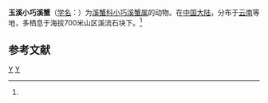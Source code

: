 {{Speciesbox
| taxon = Parvuspotamon yuxiense
| binomial_authority = (Dai et Bo, 1995)<ref name='id12249'>{{cite web| url =http://www.bioinfo.cn/db05/BjdwSpecies.php?action=view&id=12249| title =玉溪小巧溪蟹| work =《中国动物物种编目数据库》| publisher =中国科学院微生物研究所| author =中国科学院动物研究所| accessdate =2009-04-28| deadurl =yes| archiveurl =https://web.archive.org/web/20160305101532/http://www.bioinfo.cn/db05/BjdwSpecies.php?action=view&id=12249| archivedate =2016-03-05}}</ref>
}}

'''玉溪小巧溪蟹'''（[[学名|学名]]：{{lang|la|''Parvuspotamon yuxiense''}}）为[[溪蟹科|溪蟹科]][[小巧溪蟹属|小巧溪蟹属]]的动物。在[[中国大陆|中国大陆]]，分布于[[云南|云南]]等地，多栖息于海拔700米山区溪流石块下。<ref name='id12249'/>

== 参考文献 ==
{{reflist}}

{{螃蟹小作品}}

{{taxonbar}}
[[Category:_1995年描述的动物|Y]]
[[Category:小巧溪蟹属|Y]]